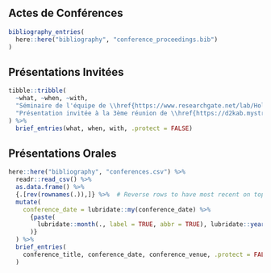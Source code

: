 ## Actes de Conférences

```r
bibliography_entries(
  here::here("bibliography", "conference_proceedings.bib")
)
```


## Présentations Invitées

```r
tibble::tribble(
  ~what, ~when, ~with,
  "Séminaire de l'équipe de \\href{https://www.researchgate.net/lab/Holger-Krefts-lab-Holger-Kreft}{Holger Kreft} sur 'Navigating the landscape of taxonomic harmonization'", "déc. 2021", "Université de Göttingen, Allemagne",
  "Présentation invitée à la 3ème réunion de \\href{https://d2kab.mystrikingly.com/}{Data to Knowledge in Agronomy and Biodiversity (D2KAB)} sur 'Taxonomic Databases of Plants and Animals'", "mai 2022", "Paris/en visioconférence"
) %>%
  brief_entries(what, when, with, .protect = FALSE)
```


## Présentations Orales

```r
here::here("bibliography", "conferences.csv") %>% 
  readr::read_csv() %>%
  as.data.frame() %>% 
  {.[rev(rownames(.)),]} %>%  # Reverse rows to have most recent on top
  mutate(
    conference_date = lubridate::my(conference_date) %>%
      {paste(
        lubridate::month(., label = TRUE, abbr = TRUE), lubridate::year(.)
      )}
  ) %>%
  brief_entries(
    conference_title, conference_date, conference_venue, .protect = FALSE
  )
```
